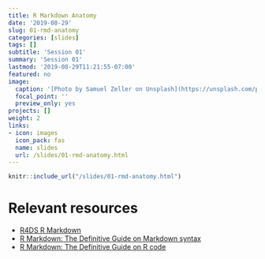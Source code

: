 ```yaml
---
title: R Markdown Anatomy
date: '2019-08-29'
slug: 01-rmd-anatomy
categories: [slides]
tags: []
subtitle: 'Session 01'
summary: 'Session 01'
lastmod: '2019-08-29T11:21:55-07:00'
featured: no
image:
  caption: '[Photo by Samuel Zeller on Unsplash](https://unsplash.com/photos/FvNp_SY4kF0)'
  focal_point: ''
  preview_only: yes
projects: []
weight: 2
links:
- icon: images
  icon_pack: fas
  name: slides
  url: /slides/01-rmd-anatomy.html
---
```



```r
knitr::include_url("/slides/01-rmd-anatomy.html")
```

# Relevant resources

+ [R4DS R Markdown](https://r4ds.had.co.nz/r-markdown.html)
+ [R Markdown: The Definitive Guide on Markdown syntax](https://bookdown.org/yihui/rmarkdown/markdown-syntax.html)
+ [R Markdown: The Definitive Guide on R code](https://bookdown.org/yihui/rmarkdown/r-code.html)
